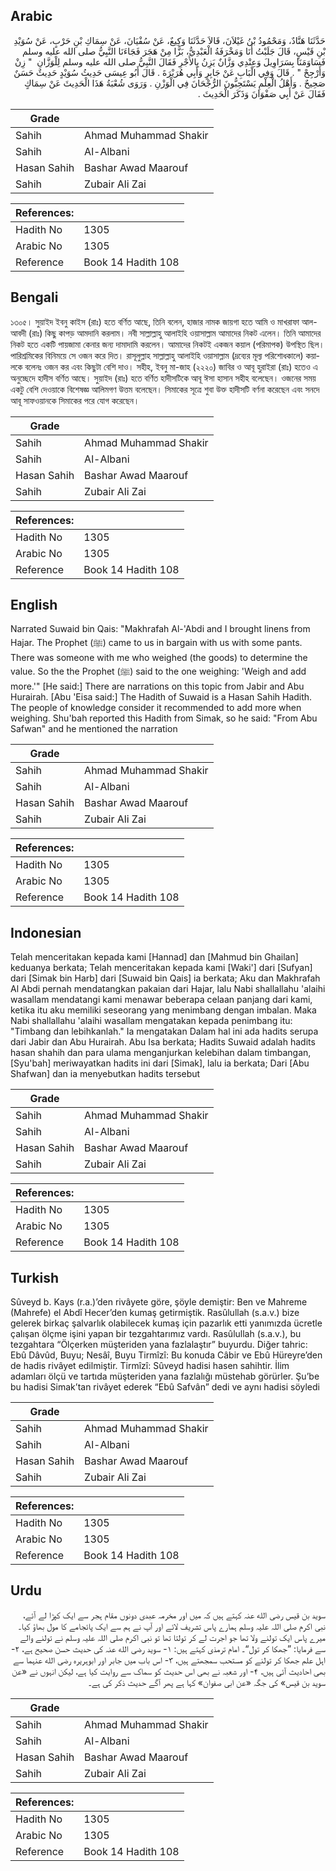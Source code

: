 ## Arabic


<div dir="rtl" lang="ar" style={{fontSize:'larger',backgroundColor:'#f8f9fa',padding:20}}>
حَدَّثَنَا هَنَّادٌ، وَمَحْمُودُ بْنُ غَيْلاَنَ، قَالاَ حَدَّثَنَا وَكِيعٌ، عَنْ سُفْيَانَ، عَنْ سِمَاكِ بْنِ حَرْبٍ، عَنْ سُوَيْدِ بْنِ قَيْسٍ، قَالَ جَلَبْتُ أَنَا وَمَخْرَفَةُ الْعَبْدِيُّ، بَزًّا مِنْ هَجَرَ فَجَاءَنَا النَّبِيُّ صلى الله عليه وسلم فَسَاوَمَنَا بِسَرَاوِيلَ وَعِنْدِي وَزَّانٌ يَزِنُ بِالأَجْرِ فَقَالَ النَّبِيُّ صلى الله عليه وسلم لِلْوَزَّانِ ‏ "‏ زِنْ وَأَرْجِحْ ‏"‏ ‏.‏ قَالَ وَفِي الْبَابِ عَنْ جَابِرٍ وَأَبِي هُرَيْرَةَ ‏.‏ قَالَ أَبُو عِيسَى حَدِيثُ سُوَيْدٍ حَدِيثٌ حَسَنٌ صَحِيحٌ ‏.‏ وَأَهْلُ الْعِلْمِ يَسْتَحِبُّونَ الرُّجْحَانَ فِي الْوَزْنِ ‏.‏ وَرَوَى شُعْبَةُ هَذَا الْحَدِيثَ عَنْ سِمَاكٍ فَقَالَ عَنْ أَبِي صَفْوَانَ وَذَكَرَ الْحَدِيثَ ‏.‏
</div>
<div style={{backgroundColor:'#f8f9fa',padding:20, marginBottom: 10}}><table> <thead> <tr> <th>Grade</th> <th></th> </tr> </thead> <tbody> <tr><td>Sahih</td><td>Ahmad Muhammad Shakir</td></tr><tr><td>Sahih</td><td>Al-Albani</td></tr><tr><td>Hasan Sahih</td><td>Bashar Awad Maarouf</td></tr><tr><td>Sahih</td><td>Zubair Ali Zai</td></tr></tbody></table><table> <thead> <tr> <th>References:</th> <th></th> </tr> </thead> <tbody><tr><td>Hadith No</td><td>1305</td></tr><tr><td>Arabic No</td><td>1305</td></tr><tr><td>Reference</td><td>Book 14 Hadith 108</td></tr></tbody></table></div>

## Bengali


<div dir="ltr" lang="bn" style={{fontSize:'larger',backgroundColor:'#f8f9fa',padding:20}}>
১৩০৫। সুয়াইদ ইবনু কাইস (রাঃ) হতে বর্ণিত আছে, তিনি বলেন, হাজার নামক জায়গা হতে আমি ও মাখরাফা আল-আবদী (রাঃ) কিছু কাপড় আমদানি করলাম। নবী সাল্লাল্লাহু আলাইহি ওয়াসাল্লাম আমাদের নিকট এলেন। তিনি আমাদের নিকট হতে একটি পায়জামা কেনার জন্য দামাদামি করলেন। আমাদের নিকটই একজন কয়াল (পরিমাপক) উপস্থিত ছিল। পারিশ্রমিকের বিনিময়ে সে ওজন করে দিত। রাসূলুল্লাহ সাল্লাল্লাহু আলাইহি ওয়াসাল্লাম (দ্রব্যের মূল্য পরিশোধকালে) কয়ালকে বলেনঃ ওজন কর এবং কিছুটা বেশি দাও। সহীহ, ইবনু মা-জাহ (২২২০) জাবির ও আবূ হুরাইরা (রাঃ) হতেও এ অনুচ্ছেদে হাদীস বর্ণিত আছে। সুয়াইদ (রাঃ) হতে বর্ণিত হাদীসটিকে আবূ ঈসা হাসান সহীহ বলেছেন। ওজনের সময় একটু বেশি দেওয়াকে বিশেষজ্ঞ আলিমগণ উত্তম বলেছেন। সিমাকের সূত্রে শুবা উক্ত হাদীসটি বর্ণনা করেছেন এবং সনদে আবূ সাফওয়ানকে সিমাকের পরে যোগ করেছেন।
</div>
<div style={{backgroundColor:'#f8f9fa',padding:20, marginBottom: 10}}><table> <thead> <tr> <th>Grade</th> <th></th> </tr> </thead> <tbody> <tr><td>Sahih</td><td>Ahmad Muhammad Shakir</td></tr><tr><td>Sahih</td><td>Al-Albani</td></tr><tr><td>Hasan Sahih</td><td>Bashar Awad Maarouf</td></tr><tr><td>Sahih</td><td>Zubair Ali Zai</td></tr></tbody></table><table> <thead> <tr> <th>References:</th> <th></th> </tr> </thead> <tbody><tr><td>Hadith No</td><td>1305</td></tr><tr><td>Arabic No</td><td>1305</td></tr><tr><td>Reference</td><td>Book 14 Hadith 108</td></tr></tbody></table></div>

## English


<div dir="ltr" lang="en" style={{fontSize:'larger',backgroundColor:'#f8f9fa',padding:20}}>
Narrated Suwaid bin Qais: "Makhrafah Al-'Abdi and I brought linens from Hajar. The Prophet (ﷺ) came to us in bargain with us with some pants. There was someone with me who weighed (the goods) to determine the value. So the the Prophet (ﷺ) said to the one weighing: 'Weigh and add more.'" [He said:] There are narrations on this topic from Jabir and Abu Hurairah. [Abu 'Eisa said:] The Hadith of Suwaid is a Hasan Sahih Hadith. The people of knowledge consider it recommended to add more when weighing. Shu'bah reported this Hadith from Simak, so he said: "From Abu Safwan" and he mentioned the narration
</div>
<div style={{backgroundColor:'#f8f9fa',padding:20, marginBottom: 10}}><table> <thead> <tr> <th>Grade</th> <th></th> </tr> </thead> <tbody> <tr><td>Sahih</td><td>Ahmad Muhammad Shakir</td></tr><tr><td>Sahih</td><td>Al-Albani</td></tr><tr><td>Hasan Sahih</td><td>Bashar Awad Maarouf</td></tr><tr><td>Sahih</td><td>Zubair Ali Zai</td></tr></tbody></table><table> <thead> <tr> <th>References:</th> <th></th> </tr> </thead> <tbody><tr><td>Hadith No</td><td>1305</td></tr><tr><td>Arabic No</td><td>1305</td></tr><tr><td>Reference</td><td>Book 14 Hadith 108</td></tr></tbody></table></div>

## Indonesian


<div dir="ltr" lang="id" style={{fontSize:'larger',backgroundColor:'#f8f9fa',padding:20}}>
Telah menceritakan kepada kami [Hannad] dan [Mahmud bin Ghailan] keduanya berkata; Telah menceritakan kepada kami [Waki'] dari [Sufyan] dari [Simak bin Harb] dari [Suwaid bin Qais] ia berkata; Aku dan Makhrafah Al Abdi pernah mendatangkan pakaian dari Hajar, lalu Nabi shallallahu 'alaihi wasallam mendatangi kami menawar beberapa celaan panjang dari kami, ketika itu aku memiliki seseorang yang menimbang dengan imbalan. Maka Nabi shallallahu 'alaihi wasallam mengatakan kepada penimbang itu: "Timbang dan lebihkanlah." Ia mengatakan Dalam hal ini ada hadits serupa dari Jabir dan Abu Hurairah. Abu Isa berkata; Hadits Suwaid adalah hadits hasan shahih dan para ulama menganjurkan kelebihan dalam timbangan, [Syu'bah] meriwayatkan hadits ini dari [Simak], lalu ia berkata; Dari [Abu Shafwan] dan ia menyebutkan hadits tersebut
</div>
<div style={{backgroundColor:'#f8f9fa',padding:20, marginBottom: 10}}><table> <thead> <tr> <th>Grade</th> <th></th> </tr> </thead> <tbody> <tr><td>Sahih</td><td>Ahmad Muhammad Shakir</td></tr><tr><td>Sahih</td><td>Al-Albani</td></tr><tr><td>Hasan Sahih</td><td>Bashar Awad Maarouf</td></tr><tr><td>Sahih</td><td>Zubair Ali Zai</td></tr></tbody></table><table> <thead> <tr> <th>References:</th> <th></th> </tr> </thead> <tbody><tr><td>Hadith No</td><td>1305</td></tr><tr><td>Arabic No</td><td>1305</td></tr><tr><td>Reference</td><td>Book 14 Hadith 108</td></tr></tbody></table></div>

## Turkish


<div dir="ltr" lang="tr" style={{fontSize:'larger',backgroundColor:'#f8f9fa',padding:20}}>
Sûveyd b. Kays (r.a.)’den rivâyete göre, şöyle demiştir: Ben ve Mahreme (Mahrefe) el Abdî Hecer’den kumaş getirmiştik. Rasûlullah (s.a.v.) bize gelerek birkaç şalvarlık olabilecek kumaş için pazarlık etti yanımızda ücretle çalışan ölçme işini yapan bir tezgahtarımız vardı. Rasûlullah (s.a.v.), bu tezgahtara “Ölçerken müşteriden yana fazlalaştır” buyurdu. Diğer tahric: Ebû Dâvûd, Buyu; Nesâî, Buyu Tirmîzî: Bu konuda Câbir ve Ebû Hüreyre’den de hadis rivâyet edilmiştir. Tirmîzî: Sûveyd hadisi hasen sahihtir. İlim adamları ölçü ve tartıda müşteriden yana fazlalığı müstehab görürler. Şu’be bu hadisi Simak’tan rivâyet ederek “Ebû Safvân” dedi ve aynı hadisi söyledi
</div>
<div style={{backgroundColor:'#f8f9fa',padding:20, marginBottom: 10}}><table> <thead> <tr> <th>Grade</th> <th></th> </tr> </thead> <tbody> <tr><td>Sahih</td><td>Ahmad Muhammad Shakir</td></tr><tr><td>Sahih</td><td>Al-Albani</td></tr><tr><td>Hasan Sahih</td><td>Bashar Awad Maarouf</td></tr><tr><td>Sahih</td><td>Zubair Ali Zai</td></tr></tbody></table><table> <thead> <tr> <th>References:</th> <th></th> </tr> </thead> <tbody><tr><td>Hadith No</td><td>1305</td></tr><tr><td>Arabic No</td><td>1305</td></tr><tr><td>Reference</td><td>Book 14 Hadith 108</td></tr></tbody></table></div>

## Urdu


<div dir="rtl" lang="ur" style={{fontSize:'larger',backgroundColor:'#f8f9fa',padding:20}}>
سوید بن قیس رضی الله عنہ کہتے ہیں کہ میں اور مخرمہ عبدی دونوں مقام ہجر سے ایک کپڑا لے آئے، نبی اکرم صلی اللہ علیہ وسلم ہمارے پاس تشریف لائے اور آپ نے ہم سے ایک پائجامے کا مول بھاؤ کیا۔ میرے پاس ایک تولنے ولا تھا جو اجرت لے کر تولتا تھا تو نبی اکرم صلی اللہ علیہ وسلم نے تولنے والے سے فرمایا: ”جھکا کر تول“۔ امام ترمذی کہتے ہیں: ۱- سوید رضی الله عنہ کی حدیث حسن صحیح ہے، ۲- اہل علم جھکا کر تولنے کو مستحب سمجھتے ہیں، ۳- اس باب میں جابر اور ابوہریرہ رضی الله عنہما سے بھی احادیث آئی ہیں، ۴- اور شعبہ نے بھی اس حدیث کو سماک سے روایت کیا ہے، لیکن انہوں نے «عن سوید بن قیس» کی جگہ «عن ابی صفوان» کہا ہے پھر آگے حدیث ذکر کی ہے۔
</div>
<div style={{backgroundColor:'#f8f9fa',padding:20, marginBottom: 10}}><table> <thead> <tr> <th>Grade</th> <th></th> </tr> </thead> <tbody> <tr><td>Sahih</td><td>Ahmad Muhammad Shakir</td></tr><tr><td>Sahih</td><td>Al-Albani</td></tr><tr><td>Hasan Sahih</td><td>Bashar Awad Maarouf</td></tr><tr><td>Sahih</td><td>Zubair Ali Zai</td></tr></tbody></table><table> <thead> <tr> <th>References:</th> <th></th> </tr> </thead> <tbody><tr><td>Hadith No</td><td>1305</td></tr><tr><td>Arabic No</td><td>1305</td></tr><tr><td>Reference</td><td>Book 14 Hadith 108</td></tr></tbody></table></div>